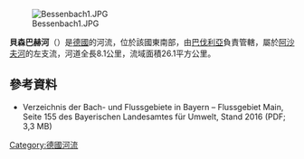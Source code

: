 {{Multiple issues|
{{No footnotes|time=2020-08-22T06:21:44+00:00}}
{{Onesource|time=2020-08-22T06:21:44+00:00}}
}}
{{Coord|49|59|8.69|N|9|15|19.99|E|display=title}}

[[Image:Bessenbach1.JPG|right]]

'''貝森巴赫河'''（{{Lang-de|'''Bessenbach'''}}）是[[德國|德國]]的河流，位於該國東南部，由[[巴伐利亞|巴伐利亞]]負責管轄，屬於[[阿沙夫河|阿沙夫河]]的左支流，河道全長8.1公里，流域面積26.1平方公里。

==參考資料==
* Verzeichnis der Bach- und Flussgebiete in Bayern – Flussgebiet Main, Seite 155 des Bayerischen Landesamtes für Umwelt, Stand 2016 (PDF; 3,3 MB)

{{Germany-geo-stub}}
[[Category:德國河流|Category:德國河流]]